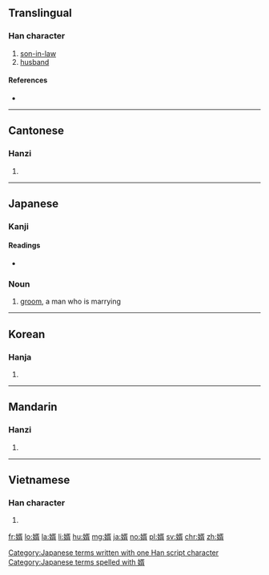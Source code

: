 {{also|聟}}
==Translingual==

===Han character===
{{Han char|rn=38|rad=女|as=09|sn=12|four=47427|canj=VNOB|ids=⿰女胥}}

# [[son-in-law]]
# [[husband]]

====References====
* {{Han ref|kx=0266.090|dkj=06470|dj=0533.160|hdz=21069.140|uh=5A7F|ud=23167|bh=B442|bd=46146}}

----

==Cantonese==

===Hanzi===
{{yue-hanzi|jyut=[[sai3]]|y=sai3}}

# {{defn|lang=yue|sort=女09}}

----

==Japanese==

===Kanji===
{{ja-kanji|grade=c|rs=女09}}

====Readings====
* {{ja-readings|on=[[せい]] (sei)|kun=[[むこ]] (muko)}}

===Noun===
{{ja-noun|k|hira=むこ|rom=muko}} 

# [[groom]], a man who is marrying

[[Category:Japanese terms written with one Han script character]]
[[Category:Japanese terms spelled with 婿]]
----

==Korean==

===Hanja===
{{ko-hanja|hangeul=서|rv=seo|mr=sŏ}}

# {{defn|lang=ko|sort=女09}}

----

==Mandarin==

===Hanzi===
{{cmn-hanzi|pin=[[xù]] ([[xu4]]), [[miáo]] ([[miao2]])|wg=hsü<sup>4</sup>, miao<sup>2</sup>}}

# {{defn|lang=cmn|sort=女09}}

----

==Vietnamese==

===Han character===
{{vi-hantu|[[tế]]|rs=女09}}

# {{defn|lang=vi|sort=女09}}

[[fr:婿]]
[[lo:婿]]
[[la:婿]]
[[li:婿]]
[[hu:婿]]
[[mg:婿]]
[[ja:婿]]
[[no:婿]]
[[pl:婿]]
[[sv:婿]]
[[chr:婿]]
[[zh:婿]]